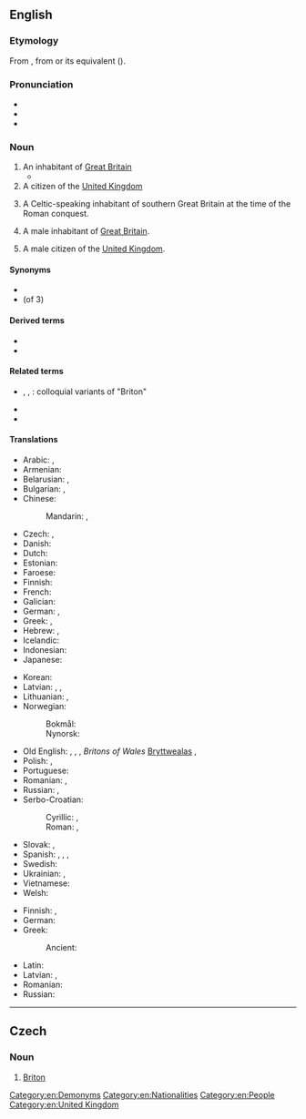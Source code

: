 {{also|briton}}
==English==
{{wikipedia|dab=Briton}}

===Etymology===
From {{der|en|fro|Breton}}, from {{der|en|la|Britto}} or its {{der|en|cel|-}} equivalent ({{cog|cy|Brython}}).<!--''From Anglo-Saxon '''Bryton''' or '''Briton''', an inhabitant of Britain (or of Britany, which was sometimes used interchangeably with Britain). All these originate from the Ancient British *'''Brittānos''' (pl.'''Brittānī'''). The short form '''Brit''' (or '''Bryt''') apparently was used during the Saxon era.''-->

===Pronunciation===
* {{IPA|/ˈbɹɪtən/|lang=en}}
* {{rhymes|ɪtən|lang=en}}
* {{hyphenation|Brit|on|lang=en}}

===Noun===
{{en-noun}}

# An inhabitant of [[Great Britain]]
#*{{quote-song|passage=Rule, Britannia! rule the waves: Britons never will be slaves.|lyricist= James Thomson|composer=Thomas Arne|year=1740}}
# A citizen of the [[United Kingdom]]
# {{lb|en|historical}} A Celtic-speaking inhabitant of southern Great Britain at the time of the Roman conquest.
# {{lb|en|dated}} A male inhabitant of [[Great Britain]].
# {{lb|en|dated}} A male citizen of the [[United Kingdom]].
====Synonyms====
* {{l|en|Brit}}
* (of 3) {{l|en|Welshman}}

====Derived terms====
* {{l|en|North Briton}}
* {{l|en|South Briton}}

====Related terms====
* {{l|en|Brit}}, {{l|en|British}}, {{l|en|Britisher}}: colloquial variants of "Briton"
* {{l|en|Breton}}
* {{l|en|Britoness}}

====Translations====
{{trans-top|inhabitant of Great Britain}}
* Arabic: {{t+|ar|بِرِيطَانِيّ|m|tr=biriṭānī}}, {{t|ar|بِرِيطَانِيَّة|f|tr=biriṭāniyya}}
* Armenian: {{t|hy|բրիտանացի}}
* Belarusian: {{t|be|брытанец|m|tr=brytánjec|sc=Cyrl}}, {{t|be|брытанка|f|tr=brytánka|sc=Cyrl}}
* Bulgarian: {{t+|bg|британец|m|sc=Cyrl}}, {{t|bg|британка|f|sc=Cyrl}}
* Chinese:
*: Mandarin: {{t+|cmn|英國人|sc=Hani}}, {{t+|cmn|英国人|tr=Yīngguórén|sc=Hani}}
* Czech: {{t+|cs|Brit|m}}, {{t+|cs|Britka|f}}
* Danish: {{t|da|brite}}
* Dutch: {{t+|nl|Brit|m}}
* Estonian: {{t+|et|britt}}
* Faroese: {{t|fo|breti|m}}
* Finnish: {{t+|fi|britti}}
* French: {{t+|fr|Britannique|m|f}}
* Galician: {{t+|gl|británico|m}}
* German: {{t+|de|Brite|m}}, {{t+|de|Britin|f}}
* Greek: {{t+|el|Βρετανός|m}}, {{t|el|Βρετανή|f}}
* Hebrew: {{t+|he|בריטי|m|tr=briti|sc=Hebr}}, {{t|he|בריטית|f|tr=britít|sc=Hebr}}
* Icelandic: {{t|is|Breti|m}}
* Indonesian: {{t|id|orang Inggris}}
* Japanese: {{t+|ja|英国人|tr=えいこくじん, Eikokujin|sc=Jpan}}
{{trans-mid}}
* Korean: {{t|ko|영국 사람|tr=Yeongguk saram}}
* Latvian: {{t|lv|brits|m}}, {{t|lv|briti|m-p}}, {{t|lv|britiete|f}}
* Lithuanian: {{t+|lt|britas|m}}, {{t+|lt|britė|f}}
* Norwegian:
*: Bokmål: {{t+|no|brite|m}}
*: Nynorsk: {{t|nn|brite|m}}
* Old English: {{t|ang|Bryt|m}}, {{t|ang|Brytas|m-p}}, {{t|ang|Bryttas|m}}, ''Britons of Wales'' [[Bryttwealas]] {{g|m-p}}, {{t|ang|Bryttwalas|m-p}}
* Polish: {{t+|pl|Brytyjczyk|m}}, {{t+|pl|Brytyjka|f}}
* Portuguese: {{t+|pt|bretão|m}}
* Romanian: {{t+|ro|britanic|m}}, {{t+|ro|britanică|f}}
* Russian: {{t+|ru|брита́нец|m}}, {{t+|ru|брита́нка|f}}
* Serbo-Croatian:
*: Cyrillic: {{t|sh|Бритонац|m|sc=Cyrl}}, {{t|sh|Британац|m|sc=Cyrl}}
*: Roman: {{t|sh|Britonac|m}}, {{t+|sh|Britanac|m}}
* Slovak: {{t|sk|Brit|m}}, {{t|sk|Britka|f}}
* Spanish: {{t+|es|británico|m}}, {{t+|es|británica|f}}, {{t+|es|británicos|m-p}}, {{t+|es|británicas|f-p}}
* Swedish: {{t+|sv|britt|c}}
* Ukrainian: {{t|uk|британець|m|tr=brytánecʹ|sc=Cyrl}}, {{t|uk|британка|f|tr=brytánka|sc=Cyrl}}
* Vietnamese: {{t|vi|người Anh}}
* Welsh: {{t|cy|Brython}}
{{trans-bottom}}

{{trans-top|a Celtic inhabitant of southern Britain at the time of the Roman conquest}}
* Finnish: {{t+|fi|britti}}, {{t+|fi|brittiläinen}}
* German: {{t+|de|Britannier|m}}
* Greek:
*: Ancient: {{t|grc|Βρεττανός|m}}
{{trans-mid}}
* Latin: {{t|la|Britannus|m}}
* Latvian: {{t|lv|brits|m}}, {{t|lv|briti|f-p}}
* Romanian: {{t|ro|britonici|m-p}}
* Russian: {{t+|ru|бритт|m}}
{{trans-bottom}}

[[Category:en:Demonyms]]
[[Category:en:Nationalities]]
[[Category:en:People]]
[[Category:en:United Kingdom]]

----

==Czech==

===Noun===
{{cs-noun|g=m}}

# [[#English|Briton]] {{gloss|historical: Celtic inhabitant of southern Britain at the time of the Roman conquest}}